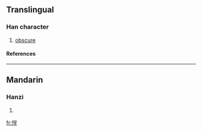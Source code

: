 ==Translingual==
===Han character===
{{Han char|rn=61|rad=心|as=07|sn=10|four=9601<sub>4</sub>|canj=心口竹土 (PRHG)}}
# [[obscure]]
====References====
{{Han ref|kx=0387.350|dkj=10675|dj=0720.160|hdz=42305.020|uh=609C|ud=24732|bh=D1AD|bd=53677}}
----
==Mandarin==
===Hanzi===
{{cmn-hanzi|pin=[[chěng]] ([[cheng3]])|wg=ch'eng<sup>3</sup>}}
# {{defn|Mandarin}}

[[fr:悜]]